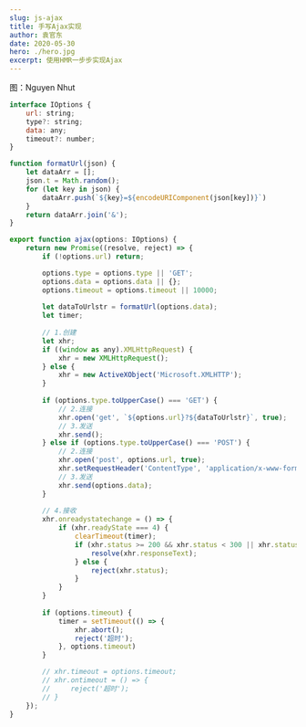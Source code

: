 ```yaml
---
slug: js-ajax
title: 手写Ajax实现
author: 袁官东
date: 2020-05-30
hero: ./hero.jpg
excerpt: 使用HMR一步步实现Ajax
---
```

<div className={'img-desc'}>图：Nguyen Nhut</div>

```js
interface IOptions {
    url: string;
    type?: string;
    data: any;
    timeout?: number;
}

function formatUrl(json) {
    let dataArr = [];
    json.t = Math.random();
    for (let key in json) {
        dataArr.push(`${key}=${encodeURIComponent(json[key])}`)
    }
    return dataArr.join('&');
}

export function ajax(options: IOptions) {
    return new Promise((resolve, reject) => {
        if (!options.url) return;

        options.type = options.type || 'GET';
        options.data = options.data || {};
        options.timeout = options.timeout || 10000;
    
        let dataToUrlstr = formatUrl(options.data);
        let timer;
    
        // 1.创建
        let xhr;
        if ((window as any).XMLHttpRequest) {
            xhr = new XMLHttpRequest();
        } else {
            xhr = new ActiveXObject('Microsoft.XMLHTTP');
        }
    
        if (options.type.toUpperCase() === 'GET') {
            // 2.连接
            xhr.open('get', `${options.url}?${dataToUrlstr}`, true);
            // 3.发送
            xhr.send();
        } else if (options.type.toUpperCase() === 'POST') {
            // 2.连接
            xhr.open('post', options.url, true);
            xhr.setRequestHeader('ContentType', 'application/x-www-form-urlencoded');
            // 3.发送
            xhr.send(options.data);
        }
    
        // 4.接收
        xhr.onreadystatechange = () => {
            if (xhr.readyState === 4) {
                clearTimeout(timer);
                if (xhr.status >= 200 && xhr.status < 300 || xhr.status === 304) {
                    resolve(xhr.responseText);
                } else {
                    reject(xhr.status);
                }
            }
        }
    
        if (options.timeout) {
            timer = setTimeout(() => {
                xhr.abort();
                reject('超时');
            }, options.timeout)
        }

        // xhr.timeout = options.timeout;
        // xhr.ontimeout = () => {
        //     reject('超时');
        // }
    });
}

```
